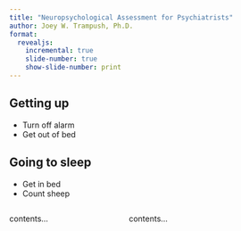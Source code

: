 ```yaml
---
title: "Neuropsychological Assessment for Psychiatrists"
author: Joey W. Trampush, Ph.D.
format: 
  revealjs:
    incremental: true
    slide-number: true
    show-slide-number: print
---
```


## Getting up

- Turn off alarm
- Get out of bed

## Going to sleep

- Get in bed
- Count sheep

:::: {.columns}

::: {.column width="40%"}
contents...
:::

::: {.column width="60%"}
contents...
:::

::::
